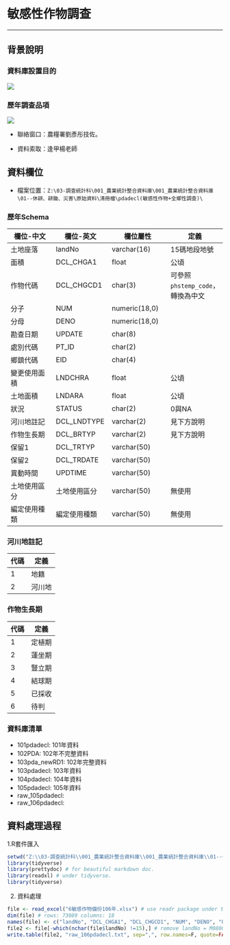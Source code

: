 # 敏感性作物調查

***

## 背景說明
### 資料庫設置目的 {-}

![](https://trello-attachments.s3.amazonaws.com/5a0117d243de779b5875b2b7/5a0117d243de779b5875b2d9/78b5d7c25bb7c70d2d69a687c7868163/instruction.png "")

### 歷年調查品項 {-}
![](https://trello-attachments.s3.amazonaws.com/5a0117d243de779b5875b2b7/5a0117d243de779b5875b2d9/0c8c020f64aa62fa1842bd794c3762cd/item.png "")

* 聯絡窗口：農糧署劉彥彤技佐。

* 資料索取：逢甲楊老師

## 資料欄位
* 檔案位置：`Z:\03-調查統計科\001_農業統計整合資料庫\001_農業統計整合資料庫\01--休耕、耕鋤、災害\原始資料\清冊檔\pdadecl(敏感性作物+全鄉性調查)\`

### 歷年Schema

欄位-中文    | 欄位-英文    | 欄位屬性      | 定義
-------------|--------------|---------------|----------
土地座落     | landNo       | varchar(16)   | 15碼地段地號
面積         | DCL_CHGA1    | float         | 公頃
作物代碼     | DCL_CHGCD1   | char(3)       | 可參照`phstemp_code`，轉換為中文
分子         | NUM          | numeric(18,0) |
分母         | DENO         | numeric(18,0) |
勘查日期     | UPDATE       | char(8)       |
處別代碼     | PT_ID        | char(2)       |
鄉鎮代碼     | EID          | char(4)       |
變更使用面積 | LNDCHRA      | float         | 公頃
土地面積     | LNDARA       | float         | 公頃
狀況         | STATUS       | char(2)       | 0與NA
河川地註記   | DCL_LNDTYPE  | varchar(2)    | 見下方說明
作物生長期   | DCL_BRTYP    | varchar(2)    | 見下方說明
保留1        | DCL_TRTYP    | varchar(50)   |
保留2        | DCL_TRDATE   | varchar(50)   |
異動時間     | UPDTIME      | varchar(50)   |
土地使用區分 | 土地使用區分 | varchar(50)   | 無使用
編定使用種類 | 編定使用種類 | varchar(50)   | 無使用

### 河川地註記

代碼 | 定義
-----|-------
1    | 地籍
2    | 河川地

### 作物生長期

代碼 | 定義 
-----|------
1    | 定植期
2    | 蓮坐期
3    | 豎立期
4    | 結球期
5    | 已採收
6    | 待判

### 資料庫清單

- 101pdadecl: 101年資料
- 102PDA: 102年不完整資料
- 103pda_newRD1: 102年完整資料
- 103pdadecl: 103年資料
- 104pdadecl: 104年資料
- 105pdadecl: 105年資料
- raw_105pdadecl: 
- raw_106pdadecl: 

## 資料處理過程
1.R套件匯入
```r
setwd("Z:\\03-調查統計科\\001_農業統計整合資料庫\\001_農業統計整合資料庫\\01--休耕、耕鋤、災害\\原始資料\\清冊檔\\pdadecl(敏感性作物+全鄉性調查)\\106")
library(tidyverse)
library(prettydoc) # for beautiful markdown doc.
library(readxl) # under tidyverse.
library(tidyverse)
```

2. 資料處理
```r
file <- read_excel("6敏感作物備份106年.xlsx") # use readr package under tidyverse
dim(file) # rows: 73089 columns: 18
names(file) <- c("landNo", "DCL_CHGA1", "DCL_CHGCD1", "NUM", "DENO", "UPDATE", "PT_ID", "EID", "LNDCHRA", "LNDARA", "STATUS", "DCL_LNDTYPE", "DCL_BRTYP", "DCL_TRTYP", "DCL_TRDATE", "UPDTIME", "土地使用區分", "編定使用種類") # follow schema.
file2 <- file[-which(nchar(file$landNo) !=15),] # remove landNo = M080040808960044
write.table(file2, "raw_106pdadecl.txt", sep=",", row.names=F, quote=FALSE) # import into SQL(sensitive.dbo.raw_106pdadecl)
```


